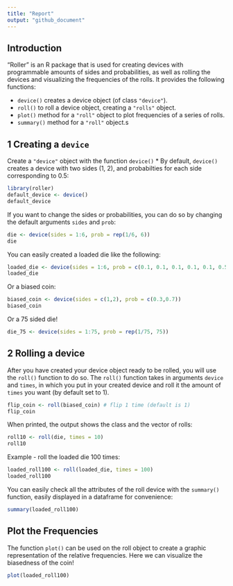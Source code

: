 ```yaml
---
title: "Report"
output: "github_document"
---
```


## Introduction 

"Roller" is an R package that is used for creating devices
with programmable amounts of sides and probabilities, as well as
rolling the devices and visualizing the frequencies of the rolls.
It provides the following functions:

* `device()` creates a device object (of class `"device"`).
* `roll()` to roll a device object, creating a `"rolls"` object.
* `plot()` method for a `"roll"` object to plot frequencies of a series of rolls.
* `summary()` method for a `"roll"` object.s


## 1 Creating a `device`

Create a `"device"` object with the function `device()`
* By default, `device()` creates a device with two sides (1, 2), 
  and probabilties for each side corresponding to 0.5:

```r
library(roller)
default_device <- device()
default_device
```

If you want to change the sides or probabilities, you can do so 
by changing the default arguments `sides` and `prob`:

```r
die <- device(sides = 1:6, prob = rep(1/6, 6))
die
```

You can easily created a loaded die like the following:

```r
loaded_die <- device(sides = 1:6, prob = c(0.1, 0.1, 0.1, 0.1, 0.1, 0.5))
loaded_die
```

Or a biased coin:

```r
biased_coin <- device(sides = c(1,2), prob = c(0.3,0.7))
biased_coin
```

Or a 75 sided die!

```r
die_75 <- device(sides = 1:75, prob = rep(1/75, 75))
```


## 2 Rolling a device

After you have created your device object ready to be rolled, you will
use the `roll()` function to do so. The `roll()` function takes in arguments
`device` and `times`, in which you put in your created device and roll it the
amount of `times` you want (by default set to 1). 

```r
flip_coin <- roll(biased_coin) # flip 1 time (default is 1)
flip_coin
```


When printed, the output shows the class and the vector of rolls:

```r
roll10 <- roll(die, times = 10)
roll10
```


Example - roll the loaded die 100 times:

```r
loaded_roll100 <- roll(loaded_die, times = 100)
loaded_roll100
```


You can easily check all the attributes of the roll device with the `summary()`
function, easily displayed in a dataframe for convenience:

```r
summary(loaded_roll100)
```


## Plot the Frequencies

The function `plot()` can be used on the roll object to create a graphic
representation of the relative frequencies. Here we can visualize the
biasedness of the coin!

```r
plot(loaded_roll100)
```
